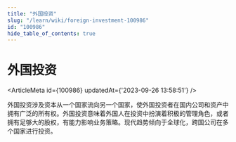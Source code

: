 ```yaml
---
title: "外国投资"
slug: "/learn/wiki/foreign-investment-100986"
id: "100986"
hide_table_of_contents: true
---
```



# 外国投资

<ArticleMeta id={100986} updatedAt={'2023-09-26 13:58:51'} />
<div className='border-solid border-b border-t-0 my-4 border-[var(--ifm-color-gray-300)]' />

外国投资涉及资本从一个国家流向另一个国家，使外国投资者在国内公司和资产中拥有广泛的所有权。外国投资意味着外国人在投资中扮演着积极的管理角色，或者拥有足够大的股权，有能力影响业务策略。现代趋势倾向于全球化，跨国公司在多个国家进行投资。
